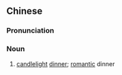 {{also|烛光晚餐}}
==Chinese==
{{zh-forms|s=烛光晚餐|type=22}}

===Pronunciation===
{{zh-pron
|m=zhúguāng wǎncān
|c=zuk1 gwong1 maan5 caan1
|cat=n
}}

===Noun===
{{zh-noun}}

# [[candlelight]] [[dinner]]; [[romantic]] dinner